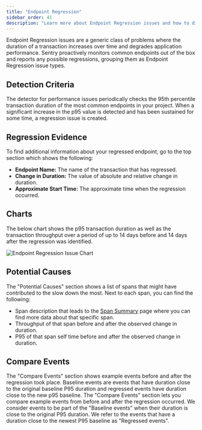 ```yaml
---
title: "Endpoint Regression"
sidebar_order: 41
description: "Learn more about Endpoint Regression issues and how to diagnose and fix them."
---
```


<Include name="feature-available-for-user-group-early-adopter.mdx" />

Endpoint Regression issues are a generic class of problems where the duration of a transaction increases over time and degrades application performance. Sentry proactively monitors common endpoints out of the box and reports any possible regressions, grouping them as Endpoint Regression issue types.

## Detection Criteria

The detector for performance issues periodically checks the 95th percentile transaction duration of the most common endpoints in your project. When a significant increase in the p95 value is detected and has been sustained for some time, a regression issue is created.

## Regression Evidence

To find additional information about your regressed endpoint, go to the top section which shows the following:

- **Endpoint Name:** The name of the transaction that has regressed.
- **Change in Duration:** The value of absolute and relative change in duration.
- **Approximate Start Time:** The approximate time when the regression occurred.

## Charts

The below chart shows the p95 transaction duration as well as the transaction throughput over a period of up to 14 days before and 14 days after the regression was identified.

![Endpoint Regression Issue Chart](endpoint-regression-chart.png)

## Potential Causes

The "Potential Causes" section shows a list of spans that might have contributed to the slow down the most. Next to each span, you can find the following:

- Span description that leads to the [Span Summary](/product/performance/transaction-summary/) page where you can find more data about that specific span.
- Throughput of that span before and after the observed change in duration.
- P95 of that span self time before and after the observed change in duration.

## Compare Events

The "Compare Events" section shows example events before and after the regression took place. Baseline events are events that have duration close to the original baseline P95 duration and regressed events have duration close to the new p95 baseline.
The "Compare Events" section lets you compare example events from before and after the regression occurred. We consider events to be part of the "Baseline events" when their duration is close to the original P95 duration. We refer to the events that have a duration close to the newest P95 baseline as "Regressed events".
